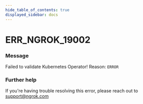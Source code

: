 ```yaml
---
hide_table_of_contents: true
displayed_sidebar: docs
---
```



# ERR_NGROK_19002

### Message
Failed to validate Kubernetes Operator! Reason: `ERROR`

<ErrorDetails error='err_ngrok_19002' />


### Further help
If you're having trouble resolving this error, please reach out to [support@ngrok.com](mailto:support@ngrok.com?subject=Help%20with%20ERR_NGROK_19002)

